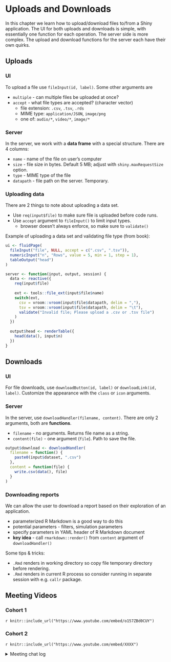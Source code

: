 # Uploads and Downloads

In this chapter we learn how to upload/download files to/from a Shiny
 application.
The UI for both uploads and downloads is simple, with essentially one function 
 for each operation.
The server side is more complex.
The upload and download functions for the server each have their own quirks.

## Uploads

### UI

To upload a file use `fileInput(id, label)`. Some other arguments are

- `multiple` - can multiple files be uploaded at once?
- `accept` - what file types are accepted? (character vector)
    - file extension: `.csv`, `.tsv`, `.rds`
    - MIME type: `application/JSON`, `image/png`
    - one of: `audio/*`, `video/*`, `image/*`
    
### Server

In the server, we work with a **data frame** with a special structure.
There are 4 columns:

- `name` - name of the file on user's computer
- `size` - file size in bytes. Default 5 MB; adjust with 
 `shiny.maxRequestSize` option.
- `type` - MIME type of the file
- `datapath` - file path on the server. Temporary.

### Uploading data

There are 2 things to note about uploading a data set.

- Use `req(input$file)` to make sure file is uploaded before code runs.
- Use `accept` argument to `fileInput()` to limit input types.
    - browser doesn't always enforce, so make sure to `validate()`
    
Example of uploading a data set and validating file type (from book):

```r
ui <- fluidPage(
  fileInput("file", NULL, accept = c(".csv", ".tsv")),
  numericInput("n", "Rows", value = 5, min = 1, step = 1),
  tableOutput("head")
)

server <- function(input, output, session) {
  data <- reactive({
    req(input$file)
    
    ext <- tools::file_ext(input$file$name)
    switch(ext,
      csv = vroom::vroom(input$file$datapath, delim = ","),
      tsv = vroom::vroom(input$file$datapath, delim = "\t"),
      validate("Invalid file; Please upload a .csv or .tsv file")
    )
  })
  
  output$head <- renderTable({
    head(data(), input$n)
  })
}
```


## Downloads

### UI

For file downloads, use `downloadButton(id, label)` or `downloadLink(id, label)`.
Customize the appearance with the `class` or `icon` arguments.


### Server

In the server, use `downloadHandler(filename, content)`.
There are only 2 arguments, both are **functions**.

- `filename` - no arguments. Returns file name as a string.
- `content(file)` - one argument (`file`). Path to save the file.

```r
output$download <- downloadHandler(
  filename = function() {
    paste0(input$dataset, ".csv")
  },
  content = function(file) {
    write.csv(data(), file)
  }
)
```


### Downloading reports

We can allow the user to download a report based on their exploration of an
 application.
 
- parameterized R Markdown is a good way to do this
- potential parameters - filters, simulation parameters
- specify parameters in YAML header of R Markdown document
- **key idea** - call `rmarkdown::render()` from `content` argument of
 `downloadHandler()`

Some tips & tricks:

- `.Rmd` renders in working directory so copy file temporary directory before
 rendering.
- `.Rmd` renders in current R process so consider running in separate session
 with e.g. `callr` package.

## Meeting Videos

### Cohort 1

`r knitr::include_url("https://www.youtube.com/embed/o157ZBd0CUY")`

### Cohort 2

`r knitr::include_url("https://www.youtube.com/embed/XXXX")`

<details>
  <summary> Meeting chat log </summary>
  
```
```
</details>
